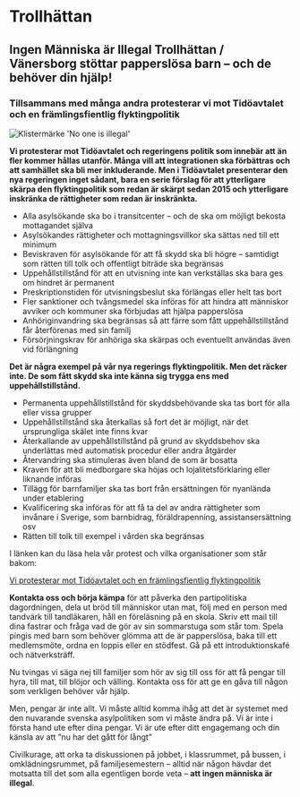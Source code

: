 
# Trollhättan

## Ingen Människa är Illegal Trollhättan / Vänersborg stöttar papperslösa barn – och de behöver din hjälp!

### Tillsammans med många andra protesterar vi mot Tidöavtalet och en främlingsfientlig flyktingpolitik

<Image src={noone} alt="Klistermärke 'No one is illegal'" priority />

**Vi protesterar mot Tidöavtalet och regeringens politik som innebär att än fler kommer hållas utanför. Många vill att integrationen ska förbättras och att samhället ska bli mer inkluderande. Men i Tidöavtalet presenterar den nya regeringen inget sådant, bara en serie förslag för att ytterligare skärpa den flyktingpolitik som redan är skärpt sedan 2015 och ytterligare inskränka de rättigheter som redan är inskränkta.**

- Alla asylsökande ska bo i transitcenter – och de ska om möjligt bekosta mottagandet själva
- Asylsökandes rättigheter och mottagningsvillkor ska sättas ned till ett minimum
- Beviskraven för asylsökande för att få skydd ska bli högre – samtidigt som rätten till tolk och offentligt biträde ska begränsas
- Uppehållstillstånd för att en utvisning inte kan verkställas ska bara ges om hindret är permanent
- Preskriptionstiden för utvisningsbeslut ska förlängas eller helt tas bort
- Fler sanktioner och tvångsmedel ska införas för att hindra att människor avviker och kommuner ska förbjudas att hjälpa papperslösa
- Anhöriginvandring ska begränsas så att färre som fått uppehållstillstånd får återförenas med sin familj
- Försörjningskrav för anhöriga ska skärpas och eventuellt användas även vid förlängning

**Det är några exempel på vår nya regerings flyktingpolitik. Men det räcker inte. De som fått skydd ska inte känna sig trygga ens med uppehållstillstånd.**

- Permanenta uppehållstillstånd för skyddsbehövande ska tas bort för alla eller vissa grupper
- Uppehållstillstånd ska återkallas så fort det är möjligt, när det ursprungliga skälet inte finns kvar
- Återkallande av uppehållstillstånd på grund av skyddsbehov ska underlättas med automatisk procedur eller andra åtgärder
- Återvandring ska stimuleras även bland de som är bosatta
- Kraven för att bli medborgare ska höjas och lojalitetsförklaring eller liknande införas
- Tillägg för barnfamiljer ska tas bort från ersättningen för nyanlända under etablering
- Kvalificering ska införas för att få ta del av andra rättigheter som invånare i Sverige, som barnbidrag, föräldrapenning, assistansersättning osv
- Rätten till tolk till exempel i vården ska begränsas

I länken kan du läsa hela vår protest och vilka organisationer som står bakom:

[Vi protesterar mot Tidöavtalet och en främlingsfientlig flyktingpolitik](https://farr.se/vi-protesterar-mot-tidoavtalet-och-en-framlingsfientlig-flyktingpolitik/)

**Kontakta oss och börja kämpa** för att påverka den partipolitiska dagordningen, dela ut bröd till människor utan mat, följ med en person med tandvärk till tandläkaren, håll en föreläsning på en skola. Skriv ett mail till dina fastrar och fråga vad de gör av sin sommarstuga som står tom. Spela pingis med barn som behöver glömma att de är papperslösa, baka till ett medlemsmöte, ordna en loppis eller en stödfest. Gå på ett introduktionskafé och nätverksträff.

Nu tvingas vi säga nej till familjer som hör av sig till oss för att få pengar till hyra, till mat, till blöjor och välling. Kontakta oss för att ge en gåva till någon som verkligen behöver vår hjälp.

Men, pengar är inte allt. Vi måste alltid komma ihåg att det är systemet med den nuvarande svenska asylpolitiken som vi måste ändra på. Vi är inte i första hand ute efter dina pengar. Vi är ute efter ditt engagemang och din känsla av att ”nu har det gått för långt”

Civilkurage, att orka ta diskussionen på jobbet, i klassrummet, på bussen, i omklädningsrummet, på familjesemestern – alltid när någon hävdar det motsatta till det som alla egentligen borde veta – **att ingen människa är illegal**.

<Page href="https://www.facebook.com/710696319027280" tabs="timeline" />
